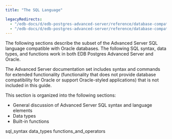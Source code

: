 ```yaml
---
title: "The SQL Language"

legacyRedirects:
  - "/edb-docs/d/edb-postgres-advanced-server/reference/database-compatibility-for-oracle-developers-reference-guide/13/the_sql_language.html"
  - "/edb-docs/d/edb-postgres-advanced-server/reference/database-compatibility-for-oracle-developers-reference-guide/latest/the_sql_language.html"
---
```


<div id="the_sql_language" class="registered_link"></div>

The following sections describe the subset of the Advanced Server SQL language compatible with Oracle databases. The following SQL syntax, data types, and functions work in both EDB Postgres Advanced Server and Oracle.

The Advanced Server documentation set includes syntax and commands for extended functionality (functionality that does not provide database compatibility for Oracle or support Oracle-styled applications) that is not included in this guide.

This section is organized into the following sections:

-   General discussion of Advanced Server SQL syntax and language elements
-   Data types
-   Built-in functions

<div class="toctree" maxdepth="3">

sql_syntax data_types functions_and_operators

</div>
